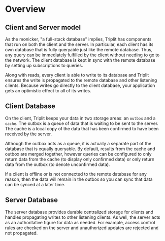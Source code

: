 # Overview

## Client and Server model

As the monicker, "a full-stack database" implies, Triplit has components that run on both the client and the server. In particular, each client has its own database that is fully queryable just like the remote database. Thus, any query can be immediately fulfilled by the client without needing to go to the network. The client database is kept in sync with the remote database by setting up subscriptions to queries.

Along with reads, every client is able to write to its database and Triplit ensures the write is propagated to the remote database and other listening clients. Because writes go directly to the client database, your application gets an optimistic effect to all of its writes.

## Client Database

On the client, Triplit keeps your data in two storage areas: an `outbox` and a `cache`. The outbox is a queue of data that is waiting to be sent to the server. The cache is a local copy of the data that has been confirmed to have been received by the server.

Although the outbox acts as a queue, it is actually a separate part of the database that is equally queryable. By default, results from the cache and outbox are merged together, however queries can be configured to only return data from the cache (to display only confirmed data) or only return data from the outbox (to denote unconfirmed data).

If a client is offline or is not connected to the remote database for any reason, then the data will remain in the outbox so you can sync that data can be synced at a later time.

## Server Database

The server database provides durable centralized storage for clients and handles propagating writes to other listening clients. As well, the server acts as an authoritative figure for data as needed. For example, access control rules are checked on the server and unauthorized updates are rejected and not propagated.
